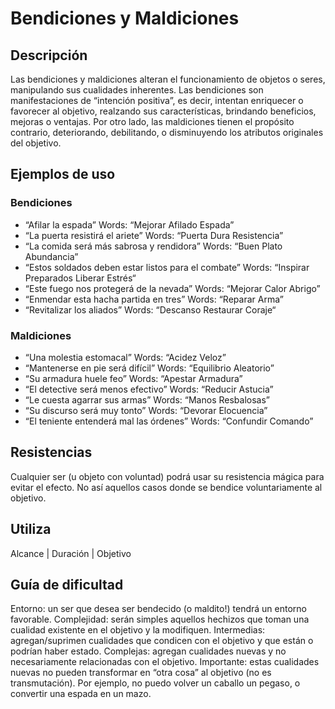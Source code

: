 # Bendiciones y Maldiciones

## Descripción

Las bendiciones y maldiciones alteran el funcionamiento de objetos o seres, manipulando sus cualidades inherentes. Las bendiciones son manifestaciones de “intención positiva”, es decir, intentan enriquecer o favorecer al objetivo, realzando sus características, brindando beneficios, mejoras o ventajas.
Por otro lado, las maldiciones tienen el propósito contrario, deteriorando, debilitando, o disminuyendo los atributos originales del objetivo.

## Ejemplos de uso

### Bendiciones

- “Afilar la espada” Words: “Mejorar Afilado Espada”
- “La puerta resistirá el ariete” Words: “Puerta Dura Resistencia”
- “La comida será más sabrosa y rendidora” Words: “Buen Plato Abundancia”
- “Estos soldados deben estar listos para el combate” Words: “Inspirar Preparados Liberar Estrés“
- “Este fuego nos protegerá de la nevada” Words: “Mejorar Calor Abrigo”
- “Enmendar esta hacha partida en tres” Words: “Reparar Arma”
- “Revitalizar los aliados” Words: “Descanso Restaurar Coraje“

### Maldiciones

- “Una molestia estomacal” Words: “Acidez Veloz”
- “Mantenerse en pie será difícil” Words: “Equilibrio Aleatorio”
- “Su armadura huele feo” Words: “Apestar Armadura”
- “El detective será menos efectivo” Words: “Reducir Astucia”
- “Le cuesta agarrar sus armas” Words: “Manos Resbalosas”
- “Su discurso será muy tonto” Words: “Devorar Elocuencia”
- “El teniente entenderá mal las órdenes” Words: “Confundir Comando”

## Resistencias

Cualquier ser (u objeto con voluntad) podrá usar su resistencia mágica para evitar el efecto. No así aquellos casos donde se bendice voluntariamente al objetivo.

## Utiliza

Alcance | Duración | Objetivo

## Guía de dificultad

Entorno: un ser que desea ser bendecido (o maldito!) tendrá un entorno favorable. Complejidad: serán simples aquellos hechizos que toman una cualidad existente en el objetivo y la modifiquen. Intermedias: agregan/suprimen cualidades que condicen con el objetivo y que están o podrían haber estado. Complejas: agregan cualidades nuevas y no necesariamente relacionadas con el objetivo. Importante: estas cualidades nuevas no pueden transformar en “otra cosa” al objetivo (no es transmutación). Por ejemplo, no puedo volver un caballo un pegaso, o convertir una espada en un mazo.
